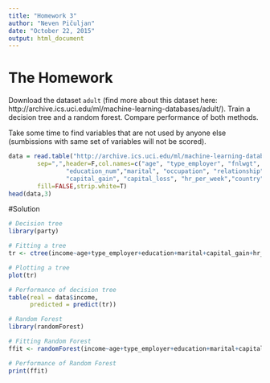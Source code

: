 ```yaml
---
title: "Homework 3"
author: "Neven Pičuljan"
date: "October 22, 2015"
output: html_document
---
```


# The Homework

Download the dataset `adult` (find more about this dataset here: http://archive.ics.uci.edu/ml/machine-learning-databases/adult/). 
Train a decision tree and a random forest. 
Compare performance of both methods. 

Take some time to find variables that are not used by anyone else (sumbissions with same set of variables will not be scored).

```r
data = read.table("http://archive.ics.uci.edu/ml/machine-learning-databases/adult/adult.data",
        sep=",",header=F,col.names=c("age", "type_employer", "fnlwgt", "education", 
                "education_num","marital", "occupation", "relationship", "race","sex",
                "capital_gain", "capital_loss", "hr_per_week","country", "income"),
        fill=FALSE,strip.white=T)
head(data,3)

```

#Solution

```r
# Decision tree
library(party)

# Fitting a tree
tr <- ctree(income~age+type_employer+education+marital+capital_gain+hr_per_week+country, data=data)

# Plotting a tree
plot(tr)

# Performance of decision tree
table(real = data$income,
      predicted = predict(tr))

# Random Forest
library(randomForest)

# Fitting Random Forest
ffit <- randomForest(income~age+type_employer+education+marital+capital_gain+hr_per_week+country,   data=data, importance = TRUE)

# Performance of Random Forest
print(ffit) 
```